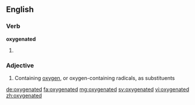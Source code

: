 ==English==

===Verb===
'''oxygenated'''

# {{en-past of|oxygenate}}

===Adjective===
{{en-adj}}

# {{chemistry}} Containing [[oxygen]], or oxygen-containing radicals, as substituents

[[de:oxygenated]]
[[fa:oxygenated]]
[[mg:oxygenated]]
[[sv:oxygenated]]
[[vi:oxygenated]]
[[zh:oxygenated]]